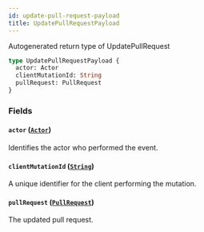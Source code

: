```yaml
---
id: update-pull-request-payload
title: UpdatePullRequestPayload
---
```


Autogenerated return type of UpdatePullRequest

```graphql
type UpdatePullRequestPayload {
  actor: Actor
  clientMutationId: String
  pullRequest: PullRequest
}
```

### Fields

#### `actor` ([`Actor`](/docs/api/interfaces/actor))

Identifies the actor who performed the event.

#### `clientMutationId` ([`String`](/docs/api/scalars/string))

A unique identifier for the client performing the mutation.

#### `pullRequest` ([`PullRequest`](/docs/api/objects/pull-request))

The updated pull request.
